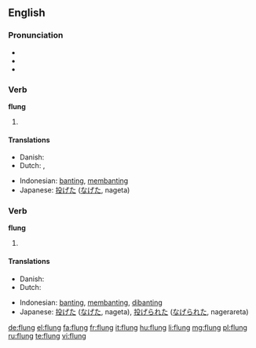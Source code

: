==English==

===Pronunciation===
* {{IPA|/ˈflʌɳ/}}
* {{audio|en-us-flung.ogg|Audio (US)}}
* {{rhymes|ʌŋ}}

===Verb===
'''flung'''

# {{simple past of|fling}}

====Translations====
{{trans-top|past tense of ''to fling''}}
* Danish: {{t-|da|kastede}}
* Dutch: {{t-|nl|smeet}}, {{t-|nl|smeten}}
{{trans-mid}}
* Indonesian: [[banting]], [[banting|membanting]]
* Japanese: [[投げた]] ([[なげた]], nageta)
{{trans-bottom}}

===Verb===
'''flung'''

# {{past participle of|fling}}

====Translations====
{{trans-top|past participle of ''to fling''}}
* Danish: {{t-|da|kastet}}
* Dutch: {{t-|nl|gesmeten}}
{{trans-mid}}
* Indonesian: [[banting]], [[banting|membanting]], [[banting|dibanting]]
* Japanese: [[投げた]] ([[なげた]], nageta), [[投げられた]] ([[なげられた]], nagerareta)
{{trans-bottom}}

[[de:flung]]
[[el:flung]]
[[fa:flung]]
[[fr:flung]]
[[it:flung]]
[[hu:flung]]
[[li:flung]]
[[mg:flung]]
[[pl:flung]]
[[ru:flung]]
[[te:flung]]
[[vi:flung]]